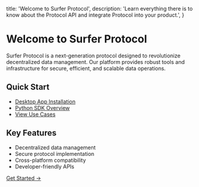   title: 'Welcome to Surfer Protocol',
  description:
    'Learn everything there is to know about the Protocol API and integrate Protocol into your product.',
}

# Welcome to Surfer Protocol

Surfer Protocol is a next-generation protocol designed to revolutionize decentralized data management. Our platform provides robust tools and infrastructure for secure, efficient, and scalable data operations.

## Quick Start

- [Desktop App Installation](/desktop/installation)
- [Python SDK Overview](/python-sdk)
- [View Use Cases](/use-cases)

## Key Features

- Decentralized data management
- Secure protocol implementation
- Cross-platform compatibility
- Developer-friendly APIs

[Get Started →](/desktop/installation)